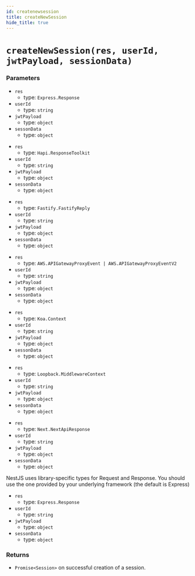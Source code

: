 ```yaml
---
id: createnewsession
title: createNewSession
hide_title: true
---
```



# ``createNewSession(res, userId, jwtPayload, sessionData)``
### Parameters
<NodeJSFrameworkSubTabs>
<TabItem value="express">

- ``res`` 
  - type: ``Express.Response``
- ``userId``
  - type: ``string``
- ``jwtPayload``
  - type: ``object``
- ``sessonData``
  - type: ``object``

</TabItem>
<TabItem value="hapi">

- ``res`` 
  - type: ``Hapi.ResponseToolkit``
- ``userId``
  - type: ``string``
- ``jwtPayload``
  - type: ``object``
- ``sessonData``
  - type: ``object``

</TabItem>
<TabItem value="fastify">

- ``res`` 
  - type: ``Fastify.FastifyReply``
- ``userId``
  - type: ``string``
- ``jwtPayload``
  - type: ``object``
- ``sessonData``
  - type: ``object``

</TabItem>
<TabItem value="awsLambda">

- ``res`` 
  - type: ``AWS.APIGatewayProxyEvent | AWS.APIGatewayProxyEventV2``
- ``userId``
  - type: ``string``
- ``jwtPayload``
  - type: ``object``
- ``sessonData``
  - type: ``object``

</TabItem>
<TabItem value="koa">

- ``res`` 
  - type: ``Koa.Context``
- ``userId``
  - type: ``string``
- ``jwtPayload``
  - type: ``object``
- ``sessonData``
  - type: ``object``

</TabItem>
<TabItem value="loopback">

- ``res`` 
  - type: ``Loopback.MiddlewareContext``
- ``userId``
  - type: ``string``
- ``jwtPayload``
  - type: ``object``
- ``sessonData``
  - type: ``object``

</TabItem>
<TabItem value="nextjs">

- ``res`` 
  - type: ``Next.NextApiResponse``
- ``userId``
  - type: ``string``
- ``jwtPayload``
  - type: ``object``
- ``sessonData``
  - type: ``object``

</TabItem>
<TabItem value="nestjs">
NestJS uses library-specific types for Request and Response. You should use the one provided by your underlying framework (the default is Express)

- ``res`` 
  - type: ``Express.Response``
- ``userId``
  - type: ``string``
- ``jwtPayload``
  - type: ``object``
- ``sessonData``
  - type: ``object``

</TabItem>
</NodeJSFrameworkSubTabs>

### Returns
- ``Promise<Session>``  on successful creation of a session.
